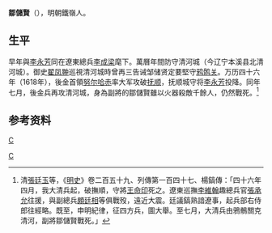 {{multiple issues|
{{copyedit|time=2014-10-02T11:03:51+00:00}}
{{expand|time=2014-10-02T11:03:51+00:00}}

{{roughtranslation|time=2014-10-02T11:03:51+00:00}}
}}
'''鄒儲賢'''（{{bd|？||1618年||catIdx=鄒}}），明朝鐵嶺人。

==生平==
早年與[[李永芳|李永芳]]同在遼東總兵[[李成梁|李成梁]]麾下。萬曆年間防守清河城（今辽宁本溪县北清河城）。御史[[翟凤翀|翟凤翀]]巡視清河城時曾再三告诫邹储贤定要堅守[[鸦鹘关|鸦鹘关]]。万历四十六年（1618年），後金首領[[努尔哈赤|努尔哈赤]]率大军攻破[[抚顺|抚顺]]，抚顺城守将[[李永芳|李永芳]]投降。同年七月，後金兵再攻清河城，身為副將的鄒儲賢雖以火器殺敵千餘人，仍然戰死。<ref>清[[張廷玉|張廷玉]]等，《[[s:明史/卷259|明史]]》卷二百五十九、列傳第一百四十七、楊鎬傳：「四十六年四月，我大清兵起，破撫順，守將[[王命印|王命印]]死之。遼東巡撫[[李維翰|李維翰]]趣總兵官[[張承允|張承允]]往援，與副總兵[[頗廷相|頗廷相]]等俱戰歿，遠近大震。廷議鎬熟諳遼事，起兵部右侍郎往經略。既至，申明紀律，征四方兵，圖大舉。至七月，大清兵由鴉鶻關克清河，副將鄒儲賢戰死。」</ref>

==参考资料==
{{reflist}}

[[category:明朝軍事人物|C]]
[[Category:明朝戰爭身亡者|C]]